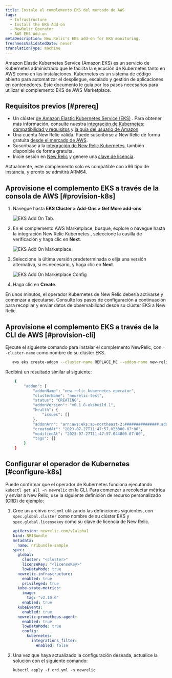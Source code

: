 ```yaml
---
title: Instale el complemento EKS del mercado de AWS
tags:
  - Infrastructure
  - Install the EKS Add-on
  - NewRelic Operator
  - AWS EKS Add-on
metaDescription: New Relic's EKS add-on for EKS monitoring.
freshnessValidatedDate: never
translationType: machine
---
```





Amazon Elastic Kubernetes Service (Amazon EKS) es un servicio de Kubernetes administrado que le facilita la ejecución de Kubernetes tanto en AWS como en las instalaciones. Kubernetes es un sistema de código abierto para automatizar el despliegue, escalado y gestión de aplicaciones en contenedores. Este documento le guía por los pasos necesarios para utilizar el complemento EKS de AWS Marketplace.

## Requisitos previos [#prereq]

* Un clúster [de Amazon Elastic Kubernetes Service (EKS)](https://docs.aws.amazon.com/eks/latest/userguide/what-is-eks.html) . Para obtener más información, consulte nuestra [integración de Kubernetes: compatibilidad y requisitos](/docs/kubernetes-pixie/kubernetes-integration/get-started/kubernetes-integration-compatibility-requirements/) y [la guía del usuario de Amazon](https://docs.aws.amazon.com/eks/latest/userguide/create-cluster.html).
* Una cuenta New Relic válida. Puede suscribirse a New Relic de forma gratuita [desde el mercado de AWS](https://aws.amazon.com/marketplace/pp/prodview-ov56chowabeb4?sr=0-3&ref_=beagle&applicationId=AWS-Marketplace-Console).
* Suscríbase a la [integración de New Relic Kubernetes](https://aws.amazon.com/marketplace/pp/prodview-gcywa6keq2ajy?applicationId=AWS-Marketplace-Console&ref_=beagle&sr=0-5), también disponible de forma gratuita.
* Inicie sesión en [New Relic](https://one.newrelic.com/) y genere una [clave de licencia](https://one.newrelic.com/api-keys).

<Callout variant="important">
  Actualmente, este complemento solo es compatible con x86 tipo de instancia, y pronto se admitirá ARM64.
</Callout>

## Aprovisione el complemento EKS a través de la consola de AWS [#provision-k8s]

1. Navegue hasta <DNT>**EKS Cluster > Add-Ons > Get More add-ons**</DNT>.

   <img
     title="eksAddOnTab.png"
     alt="EKS Add On Tab."
     src={eksAddOnTab}
   />

2. En el complemento AWS Marketplace, busque, explore o navegue hasta la integración New Relic Kubernetes , seleccione la casilla de verificación y haga clic en <DNT>**Next**</DNT>.

   <img
     title="eksAddOnMarketplace.png"
     alt="EKS Add On Marketplace."
     src={eksAddOnMarketplace}
   />

3. Seleccione la última versión predeterminada o elija una versión alternativa, si es necesario, y haga clic en <DNT>**Next**</DNT>.

   <img
     title="eksAddOnMarketplaceConfig.png"
     alt="EKS Add On Marketplace Config"
     src={eksAddOnMarketplaceConfig}
   />

4. Haga clic en <DNT>**Create**</DNT>.

En unos minutos, el operador Kubernetes de New Relic debería activarse y comenzar a ejecutarse. Consulte los pasos de configuración a continuación para recopilar y enviar datos de observabilidad desde su clúster EKS a New Relic.

## Aprovisione el complemento EKS a través de la CLI de AWS [#provision-cli]

Ejecute el siguiente comando para instalar el complemento NewRelic, con `--cluster-name` como nombre de su clúster EKS.

```bash
   aws eks create-addon --cluster-name REPLACE_ME --addon-name new-relic_kubernetes-operator
```

Recibirá un resultado similar al siguiente:

```bash
    {
        "addon": {
            "addonName": "new-relic_kubernetes-operator",
            "clusterName": "newrelic-test",
            "status": "CREATING",
            "addonVersion": "v0.1.8-eksbuild.1",
            "health": {
                "issues": []
            },
            "addonArn": "arn:aws:eks:ap-northeast-2:###############:addon/kubecon2023-127/new-relic_kubernetes-operator/6cc5e7b7-d8f1-5fa0-c668-2bc9727e16b3",
            "createdAt": "2023-07-27T11:47:57.023000-07:00",
            "modifiedAt": "2023-07-27T11:47:57.044000-07:00",
            "tags": {}
        }
    }
```

## Configurar el operador de Kubernetes [#configure-k8s]

Puede confirmar que el operador de Kubernetes funciona ejecutando `kubectl get all -n newrelic` en la CLI. Para comenzar a recolectar métrica y enviar a New Relic, use la siguiente definición de recurso personalizado (CRD) de ejemplo:

1. Cree un archivo `crd.yml` utilizando las definiciones siguientes, con `spec.global.cluster` como nombre de su clúster EKS y `spec.global.licensekey` como su clave de licencia de New Relic.

   ```yml
   apiVersion: newrelic.com/v1alpha1
   kind: NRIBundle
   metadata:
     name: nribundle-sample
   spec:
     global:
       cluster: "<cluster>"
       licenseKey: "<licenseKey>"
       lowDataMode: true
     newrelic-infrastructure:
       enabled: true
       privileged: true
     kube-state-metrics:
       image:
         tag: "v2.10.0"
       enabled: true
     kubeEvents:
       enabled: true
     newrelic-prometheus-agent:
       enabled: true
       lowDataMode: true
       config:
         kubernetes:
           integrations_filter:
             enabled: false
   ```

2. Una vez que haya actualizado la configuración deseada, actualice la solución con el siguiente comando:

   ```
   kubectl apply -f crd.yml -n newrelic
   ```